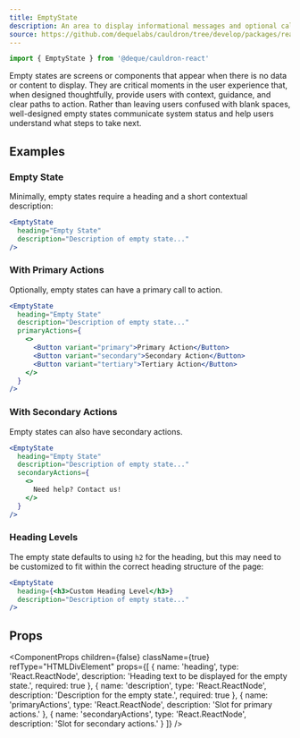 ```yaml
---
title: EmptyState
description: An area to display informational messages and optional call to actions when there is no other data or content to display.
source: https://github.com/dequelabs/cauldron/tree/develop/packages/react/src/components/EmptyState/index.tsx
---
```



```js
import { EmptyState } from '@deque/cauldron-react'
```

Empty states are screens or components that appear when there is no data or content to display. They are critical moments in the user experience that, when designed thoughtfully, provide users with context, guidance, and clear paths to action. Rather than leaving users confused with blank spaces, well-designed empty states communicate system status and help users understand what steps to take next.

## Examples

### Empty State

Minimally, empty states require a heading and a short contextual description:

```jsx example
<EmptyState
  heading="Empty State"
  description="Description of empty state..."
/>
```

### With Primary Actions

Optionally, empty states can have a primary call to action.

```jsx example
<EmptyState
  heading="Empty State"
  description="Description of empty state..."
  primaryActions={
    <>
      <Button variant="primary">Primary Action</Button>
      <Button variant="secondary">Secondary Action</Button>
      <Button variant="tertiary">Tertiary Action</Button>
    </>
  }
/>
```

### With Secondary Actions

Empty states can also have secondary actions.

```jsx example
<EmptyState
  heading="Empty State"
  description="Description of empty state..."
  secondaryActions={
    <>
      Need help? Contact us!
    </>
  }
/>
```

### Heading Levels

The empty state defaults to using `h2` for the heading, but this may need to be customized to fit within the correct heading structure of the page:

```jsx example
<EmptyState
  heading={<h3>Custom Heading Level</h3>}
  description="Description of empty state..."
/>
```

## Props

<ComponentProps
  children={false}
  className={true}
  refType="HTMLDivElement"
  props={[
    {
      name: 'heading',
      type: 'React.ReactNode',
      description: 'Heading text to be displayed for the empty state.',
      required: true
    },
    {
      name: 'description',
      type: 'React.ReactNode',
      description: 'Description for the empty state.',
      required: true
    },
    {
      name: 'primaryActions',
      type: 'React.ReactNode',
      description: 'Slot for primary actions.'
    },
    {
      name: 'secondaryActions',
      type: 'React.ReactNode',
      description: 'Slot for secondary actions.'
    }
  ]}
/>